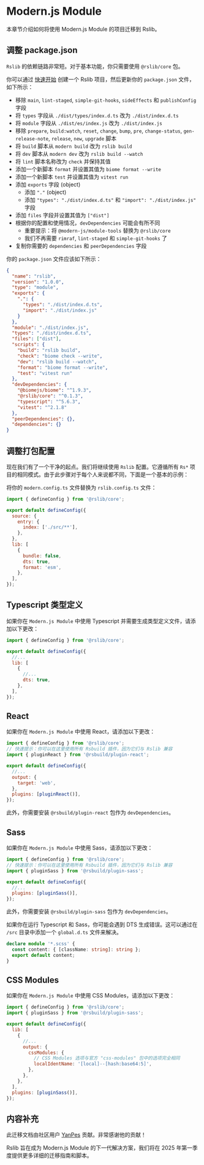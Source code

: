 
# Modern.js Module

本章节介绍如何将使用 Modern.js Module 的项目迁移到 Rslib。

## 调整 package.json

`Rslib` 的依赖链路非常短。对于基本功能，你只需要使用 `@rslib/core` 包。

你可以通过 [快速开始](/guide/start/quick-start) 创建一个 Rslib 项目，然后更新你的 `package.json` 文件，如下所示：

- 移除 `main`, `lint-staged`, `simple-git-hooks`, `sideEffects` 和 `publishConfig` 字段
- 将 `types` 字段从 `./dist/types/index.d.ts` 改为 `./dist/index.d.ts`
- 将 `module` 字段从 `./dist/es/index.js` 改为 `./dist/index.js`
- 移除 `prepare`, `build:watch`, `reset`, `change`, `bump`, `pre`, `change-status`, `gen-release-note`, `release`, `new`, `upgrade` 脚本
- 将 `build` 脚本从 `modern build` 改为 `rslib build`
- 将 `dev` 脚本从 `modern dev` 改为 `rslib build --watch`
- 将 `lint` 脚本名称改为 `check` 并保持其值
- 添加一个新脚本 `format` 并设置其值为 `biome format --write`
- 添加一个新脚本 `test` 并设置其值为 `vitest run`
- 添加 `exports` 字段 (object)
  - 添加 `"."` (object)
  - 添加 `"types": "./dist/index.d.ts"` 和 `"import": "./dist/index.js"` 字段
- 添加 `files` 字段并设置其值为 `["dist"]`
- 根据你的配置和使用情况，`devDependencies` 可能会有所不同
  - 重要提示：将 `@modern-js/module-tools` 替换为 `@rslib/core`
  - 我们不再需要 `rimraf`, `lint-staged` 和 `simple-git-hooks` 了
- 复制你需要的 `dependencies` 和 `peerDependencies` 字段

你的 `package.json` 文件应该如下所示：

```json title="package.json"
{
  "name": "rslib",
  "version": "1.0.0",
  "type": "module",
  "exports": {
    ".": {
      "types": "./dist/index.d.ts",
      "import": "./dist/index.js"
    }
  },
  "module": "./dist/index.js",
  "types": "./dist/index.d.ts",
  "files": ["dist"],
  "scripts": {
    "build": "rslib build",
    "check": "biome check --write",
    "dev": "rslib build --watch",
    "format": "biome format --write",
    "test": "vitest run"
  },
  "devDependencies": {
    "@biomejs/biome": "^1.9.3",
    "@rslib/core": "^0.1.3",
    "typescript": "^5.6.3",
    "vitest": "^2.1.8"
  },
  "peerDependencies": {},
  "dependencies": {}
}
```

## 调整打包配置

现在我们有了一个干净的起点。我们将继续使用 `Rslib` 配置。它遵循所有 `Rs*` 项目的相同模式。由于此步骤对于每个人来说都不同，下面是一个基本的示例：

将你的 `modern.config.ts` 文件替换为 `rslib.config.ts` 文件：

```js title="rslib.config.ts"
import { defineConfig } from '@rslib/core';

export default defineConfig({
  source: {
    entry: {
      index: ['./src/**'],
    },
  },
  lib: [
    {
      bundle: false,
      dts: true,
      format: 'esm',
    },
  ],
});
```

## Typescript 类型定义

如果你在 `Modern.js Module` 中使用 Typescript 并需要生成类型定义文件，请添加以下更改：

```js title="rslib.config.ts"
import { defineConfig } from '@rslib/core';

export default defineConfig({
  //...
  lib: [
    {
      //...
      dts: true,
    },
  ],
});
```

## React

如果你在 `Modern.js Module` 中使用 React，请添加以下更改：

```js title="rslib.config.ts"
import { defineConfig } from '@rslib/core';
// 快速提示：你可以在这里使用所有 Rsbuild 插件，因为它们与 Rslib 兼容
import { pluginReact } from '@rsbuild/plugin-react';

export default defineConfig({
  //...
  output: {
    target: 'web',
  },
  plugins: [pluginReact()],
});
```

此外，你需要安装 `@rsbuild/plugin-react` 包作为 `devDependencies`。

<PackageManagerTabs command="add @rsbuild/plugin-react -D" />

## Sass

如果你在 `Modern.js Module` 中使用 Sass，请添加以下更改：

```js title="rslib.config.ts"
import { defineConfig } from '@rslib/core';
// 快速提示：你可以在这里使用所有 Rsbuild 插件，因为它们与 Rslib 兼容
import { pluginSass } from '@rsbuild/plugin-sass';

export default defineConfig({
  //...
  plugins: [pluginSass()],
});
```

此外，你需要安装 `@rsbuild/plugin-sass` 包作为 `devDependencies`。

<PackageManagerTabs command="add @rsbuild/plugin-sass -D" />

如果你在运行 Typescript 和 Sass，你可能会遇到 DTS 生成错误。这可以通过在 `/src` 目录中添加一个 `global.d.ts` 文件来解决。

```ts title="global.d.ts"
declare module '*.scss' {
  const content: { [className: string]: string };
  export default content;
}
```

## CSS Modules

如果你在 `Modern.js Module` 中使用 CSS Modules，请添加以下更改：

```js title="rslib.config.ts"
import { defineConfig } from '@rslib/core';
import { pluginSass } from '@rsbuild/plugin-sass';

export default defineConfig({
  lib: [
    {
      //...
      output: {
        cssModules: {
          // CSS Modules 选项与官方 "css-modules" 包中的选项完全相同
          localIdentName: '[local]--[hash:base64:5]',
        },
      },
    },
  ],
  plugins: [pluginSass()],
});
```

## 内容补充

此迁移文档由社区用户 [YanPes](https://github.com/YanPes) 贡献。非常感谢他的贡献！

Rslib 旨在成为 Modern.js Module 的下一代解决方案，我们将在 2025 年第一季度提供更多详细的迁移指南和脚本。
